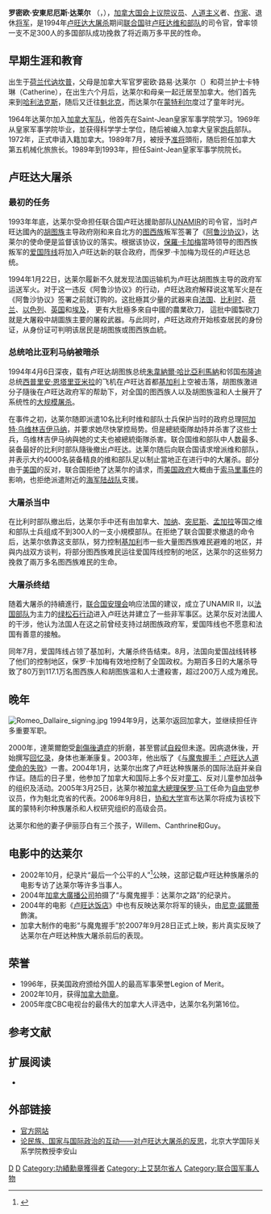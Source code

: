{{Infobox officeholder 
| honorific-prefix = [[尊敬的|尊敬的]][[中將|中將]] 
|name=罗密欧·达莱尔<br/>Roméo Dallaire
| honorific-suffix = {{Post-nominals|country=CAN|size=100%|OC|CMM|GOQ|MSC|CD}}
|image=Romeo Dallaire 2017 St Joseph's Health Care Foundation London Ontario 04.jpg
| image_size = 225px
|caption=
|website = [http://www.romeodallaire.com www.romeodallaire.com]
|term_start=2005年3月25日
|term_end=2014年6月17日
|predecessor={{link-en|羅克·博杜克|Roch Bolduc}}
|successor={{link-en|埃里克·福雷|Éric Forest}}
|birth_name=Roméo Antonius Dallaire
|birth_date={{Birth date and age|1946|06|25}}
|birth_place={{NET}}[[上愛塞省|上愛塞省]][[丁克蘭|代讷坎普]]
|death_date=
|death_place=
|profession=[[加拿大軍隊|加拿大軍隊]][[中將|中將]]（ret'd）
|party=[[加拿大自由黨|加拿大自由黨]]（2005–2014）
|residence=
|office= [[加拿大國會上議院|加拿大國會上議院]]議員<br>[[魁北克|魁北克]]（運河）
|portfolio= 
|footnotes=
|spouse= {{marriage|瑪麗·克勞德·米曹|2019}}<ref>{{cite web |title=Roméo Dallaire a trouvé son havre de paix |url=https://www.laterre.ca/actualites/laviealacampagne/romeo-dallaire-a-trouve-son-havre-de-paix |website=La Terre de Chez Nous |language=fr |date=20 September 2019 |access-date=2020-03-16 |archive-date=2021-01-25 |archive-url=https://web.archive.org/web/20210125070216/https://www.laterre.ca/actualites/laviealacampagne/romeo-dallaire-a-trouve-son-havre-de-paix |dead-url=no }}</ref><br/>{{marriage|伊麗莎白·羅伯奇|1976|2019|end=div}}<ref>{{cite web |title=Une histoire de cœur mêle le général Dallaire à une poursuite de 365 000$ |url=https://www.tvanouvelles.ca/2019/04/05/une-histoire-de-cur-mele-le-general-dallaire-a-une-poursuite-de-365-000 |website=TVA Nouvelles |access-date=2020-03-16 |archive-date=2020-06-21 |archive-url=https://web.archive.org/web/20200621125748/https://www.tvanouvelles.ca/2019/04/05/une-histoire-de-cur-mele-le-general-dallaire-a-une-poursuite-de-365-000 |dead-url=no }}</ref>
|children= 3個（威廉、凱特琳、蓋伊）
<!--Military service-->
|allegiance         = {{flag|Canada}}
|branch             = {{Army|Canada|variant=army-1989|name=加拿大陸軍}}
|serviceyears       = 1963–2000
|rank               = [[中將|中將]]
|unit               = 
|commands           = {{Plainlist |
* {{link-en|皇家加拿大騎炮兵團|Royal Canadian Horse Artillery|第5加拿大輕炮團}}
* {{link-en|第5加拿大機械化旅團|5 Canadian Mechanized Brigade Group}}
* {{link-en|聯合國駐盧安達援助團|United Nations Assistance Mission for Rwanda}}（部隊指揮官）
* {{link-en|第1加拿大步兵師|1st Canadian Division}}
* {{link-en|第2加拿大步兵師|Land Force Quebec Area|魁北克地區陸軍}}
}}
|battles            = 
|awards             = [[加拿大勋章|加拿大勋章]]<br/>[[聖約翰勳章|聖約翰勳章]]<br/>{{link-en|功績勳章|Legion of Merit}}
}}
'''罗密欧·安東尼厄斯·达莱尔''' {{Post-nominals|country=CAN|sep=,|OC|CMM|GOQ|MSC|CD}}（{{lang-fr|'''Roméo Antonius Dallaire'''}}，{{bd|1946年|6月25日|catIdx=D}}），[[加拿大|加拿大]][[加拿大國會上議院|国会上议院议员]]、[[人道主义|人道主义]]者、[[作家|作家]]、退休[[将军_(軍銜)|将军]]，是1994年[[卢旺达大屠杀|卢旺达大屠杀]]期间[[联合国|联合国]]驻[[卢旺达|卢旺达]][[维和部队|维和部队]]的司令官，曾率领一支不足300人的多国部队成功挽救了将近兩万多平民的性命。

== 早期生涯和教育 ==
出生于[[荷兰|荷兰]][[丁克蘭|代讷坎普]]，父母是加拿大军官罗密欧·路易·达莱尔（{{lang|fr|Roméo Louis Dallaire}}）和荷兰护士卡特琳（Catherine），在出生六个月后，达莱尔和母亲一起迁居至加拿大。他们首先来到[[哈利法克斯|哈利法克斯]]，随后又迁往[[魁北克|魁北克]]，而达莱尔在[[蒙特利尔|蒙特利尔]]度过了童年时光。

1964年达莱尔加入[[加拿大军队|加拿大军队]]，他首先在Saint-Jean皇家军事学院学习。1969年从皇家军事学院毕业，並获得科学学士学位，随后被编入加拿大皇家[[炮兵|炮兵]]部队。1972年，正式申请入籍加拿大。1989年7月，被授予[[准将|准将]]頭衔，随后担任加拿大第五机械化旅旅长。1989年到1993年，担任Saint-Jean皇家军事学院院长。

== 卢旺达大屠杀 ==
{{main|卢旺达大屠杀}}
=== 最初的任务 ===
1993年年底，达莱尔受命担任联合国卢旺达援助部队[[UNAMIR|UNAMIR]]的司令官，当时卢旺达國內的[[胡图族|胡图族]]主导政府刚和来自北方的[[图西族|图西族]]叛军签署了《[[阿鲁沙协议|阿鲁沙协议]]》，达莱尔的使命便是监督该协议的落实。根据该协议，[[保羅·卡加梅|保羅·卡加梅]]當時领导的图西族叛军的[[盧安達愛國陣線|爱国阵线]]将加入卢旺达新的联合政府，而保罗·卡加梅为现任的卢旺达总统。

1994年1月22日，达莱尔履新不久就发现法国运输机为卢旺达胡图族主导的政府军运送军火。对于这一违反《阿鲁沙协议》的行动，卢旺达政府解释说这笔军火是在《阿鲁沙协议》签署之前就订购的。这批極其少量的武器来自[[法国|法国]]、[[比利时|比利时]]、[[荷兰|荷兰]]、[[以色列|以色列]]、[[英国|英国]]和[[埃及|埃及]]， 更有大批極多來自中國的農業砍刀， 這批中國製砍刀就是大屠殺中胡圖族主要的屠殺武器。与此同时，卢旺达政府开始核查居民的身份证，从身份证可判明该居民是胡图族或图西族血統。

=== 总统哈比亚利马纳被暗杀 ===
1994年4月6日深夜，载有卢旺达胡图族总统[[朱韋納爾·哈比亞利馬納|朱韋納爾·哈比亞利馬納]]和邻国[[布隆迪|布隆迪]]总统[[西普里安·恩塔里亚米拉|西普里安·恩塔里亚米拉]]的飞机在卢旺达首都[[基加利|基加利]]上空被击落，胡图族激进分子隨後在卢旺达政府军的帮助下，对全国的图西族人以及胡图族温和人士展开了系统性的[[種族清洗|大规模屠杀]]。

在事件之初，达莱尔随即派遣10名比利时维和部队士兵保护当时的政府总理[[阿加特·乌维林吉伊马纳|阿加特·乌维林吉伊马纳]]，并要求她尽快掌控局势。但是總統衛隊劫持并杀害了这些士兵，乌维林吉伊马纳與她的丈夫也被總統衛隊杀害。联合国维和部队中人数最多、装备最好的比利时部队隨後撤出卢旺达。达莱尔随后向联合国请求增派维和部队，并表示大约4000名装备精良的维和部队足以制止當地正在进行中的大屠杀。部分由于[[美国|美国]]的反对，联合国拒绝了达莱尔的请求，而[[美国政府|美国政府]]大概由于[[摩加迪休之戰|索马里事件]]的影响，也拒绝派遣附近的[[美國海軍陸戰隊|海军陆战队]]支援。

=== 大屠杀当中 ===
在比利时部队撤出后，达莱尔手中还有由加拿大、[[加纳|加纳]]、[[突尼斯共和国|突尼斯]]、[[孟加拉|孟加拉]]等国之维和部队士兵组成不到300人的一支小規模部队。在拒绝了联合国要求撤退的命令后，达莱尔依靠这支部队，努力控制[[基加利|基加利]]市一些大量图西族难民避难的地区，并與内战双方谈判，将部分图西族难民运往爱国阵线控制的地区，达莱尔的这些努力挽救了兩万多名图西族难民的生命。

=== 大屠杀终结 ===
随着大屠杀的持續進行，[[联合国安理会|联合国安理会]]响应法国的建议，成立了UNAMIR II，以[[法國軍隊|法国部队]]为主力的[[绿松石行动|绿松石行动]]进入卢旺达并建立了一些非军事区。达莱尔反对法國人的干涉，他认为法国人在这之前曾经支持过胡图族政府军，爱国阵线也不愿意和法国有善意的接触。

同年7月，爱国阵线占领了基加利，大屠杀终告结束。8月，法国向爱国战线转移了他们的控制地区，保罗·卡加梅有效地控制了全国政权。为期百多日的大屠杀导致了80万到117.1万名图西族人和胡图族温和人士遭殺害，超过200万人成为难民。

== 晚年 ==
[[File:Romeo_Dallaire_signing.jpg|thumb]]
1994年9月，达莱尔返回加拿大，並继续担任许多重要军职。

2000年，達萊爾飽受[[創傷後遺症|創傷後遺症]]的折磨，甚至嘗試[[自殺|自殺]]但未遂。因病退休後，开始撰写[[回忆录|回忆录]]，身体也漸漸康复。2003年，他出版了《[[与魔鬼握手：卢旺达人道使命的失败|与魔鬼握手：卢旺达人道使命的失败]]》一書。2004年1月，达莱尔出席了卢旺达种族屠杀的国际法庭并亲自作证。随后的日子里，他参加了加拿大和国际上多个反对[[童工|童工]]、反对儿童参加战争的组织及活动。2005年3月25日，达莱尔被[[加拿大總理|加拿大總理]][[保罗·马丁|保罗·马丁]]任命为[[加拿大自由黨|自由党]]参议员，作为魁北克省的代表。2006年9月8日，[[协和大学|协和大学]]宣布达莱尔将成为该校下属的蒙特利尔种族屠杀和人权研究组织的高级会员。

达莱尔和他的妻子伊丽莎白有三个孩子，Willem、Canthrine和Guy。

== 电影中的达莱尔 ==
* 2002年10月，纪录片“最后一个公平的人”<ref>{{imdb|tt0355680|The Last Just Man}}</ref>公映，这部记载卢旺达种族屠杀的电影专访了达莱尔等许多当事人。
* 2004年[[加拿大廣播公司|加拿大廣播公司]]拍摄了“与魔鬼握手：达莱尔之路”的纪录片。
* 2004年的电影《[[卢旺达饭店|卢旺达饭店]]》中也有反映达莱尔将军的镜头，由[[尼克·諾爾蒂|尼克·諾爾蒂]]飾演。
* 加拿大制作的电影“与魔鬼握手”於2007年9月28日正式上映，影片真实反映了达莱尔在卢旺达种族大屠杀前后的表现。

== 荣誉 ==
* 1996年，获美国政府颁给外国人的最高军事荣誉Legion of Merit。
* 2002年10月，获得[[加拿大勋章|加拿大勋章]]。
* 2005年度CBC电视台的最伟大的加拿大人评选中，达莱尔名列第16位。

==参考文献==
<references/>
==扩展阅读==
*{{cite book |last1=Geheran |first1=Michael |last2=Frey |first2=David |title=Historians on Leadership and Strategy: Case Studies From Antiquity to Modernity |date=2020 |publisher=Springer International Publishing |isbn=978-3-030-26090-3 |pages=15–39 |language=en |chapter=Leadership in War and Genocide: Roméo Dallaire in Rwanda}}
== 外部链接 ==
{{commons}}
*[http://www.romeodallaire.com/ 官方网站] {{Wayback|url=http://www.romeodallaire.com/ |date=20210428065807 }}{{en}}{{fr}}
*[https://web.archive.org/web/20070809130724/http://www.chinadaily.com.cn/gb/doc/2005-12/30/content_508064.htm 论民族、国家与国际政治的互动——对卢旺达大屠杀的反思]，北京大学国际关系学院教授李安山

{{Authority control}}
[[Category:加拿大作家|D]]
[[Category:加拿大军事人物|D]]
[[Category:功績勳章獲得者|Category:功績勳章獲得者]]
[[Category:上艾瑟尔省人|Category:上艾瑟尔省人]]
[[Category:联合国军事人物|Category:联合国军事人物]]